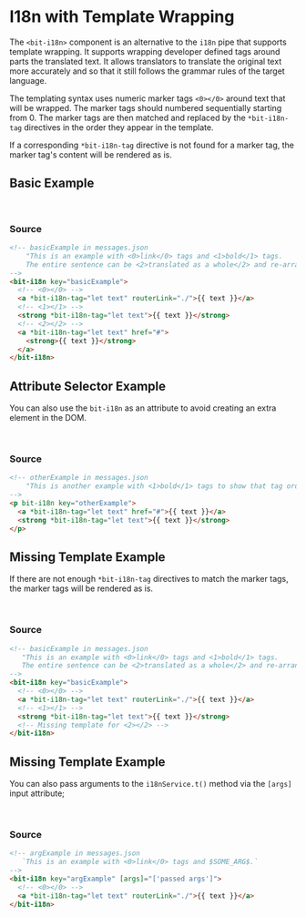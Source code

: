 

<Meta of={stories} />

# I18n with Template Wrapping

The `<bit-i18n>` component is an alternative to the `i18n` pipe that supports template wrapping. It
supports wrapping developer defined tags around parts the translated text. It allows translators to
translate the original text more accurately and so that it still follows the grammar rules of the
target language.

The templating syntax uses numeric marker tags `<0></0>` around text that will be wrapped. The
marker tags should numbered sequentially starting from 0. The marker tags are then matched and
replaced by the `*bit-i18n-tag` directives in the order they appear in the template.

If a corresponding `*bit-i18n-tag` directive is not found for a marker tag, the marker tag's content
will be rendered as is.

## Basic Example

<Story of={stories.Basic} />

<br />

### Source

```html
<!-- basicExample in messages.json
    "This is an example with <0>link</0> tags and <1>bold</1> tags.
    The entire sentence can be <2>translated as a whole</2> and re-arranged according to each language's grammar rules."
-->
<bit-i18n key="basicExample">
  <!-- <0></0> -->
  <a *bit-i18n-tag="let text" routerLink="./">{{ text }}</a>
  <!-- <1></1> -->
  <strong *bit-i18n-tag="let text">{{ text }}</strong>
  <!-- <2></2> -->
  <a *bit-i18n-tag="let text" href="#">
    <strong>{{ text }}</strong>
  </a>
</bit-i18n>
```

## Attribute Selector Example

You can also use the `bit-i18n` as an attribute to avoid creating an extra element in the DOM.

<Story of={stories.AttributeSelector} />

<br />

### Source

```html
<!-- otherExample in messages.json
    "This is another example with <1>bold</1> tags to show that tag order does not matter and the <0>link</0> tags are after."
-->
<p bit-i18n key="otherExample">
  <a *bit-i18n-tag="let text" href="#">{{ text }}</a>
  <strong *bit-i18n-tag="let text">{{ text }}</strong>
</p>
```

## Missing Template Example

If there are not enough `*bit-i18n-tag` directives to match the marker tags, the marker tags will be
rendered as is.

<Story of={stories.MissingTemplate} />

<br />

### Source

```html
<!-- basicExample in messages.json
   "This is an example with <0>link</0> tags and <1>bold</1> tags.
   The entire sentence can be <2>translated as a whole</2> and re-arranged according to each language's grammar rules."
-->
<bit-i18n key="basicExample">
  <!-- <0></0> -->
  <a *bit-i18n-tag="let text" routerLink="./">{{ text }}</a>
  <!-- <1></1> -->
  <strong *bit-i18n-tag="let text">{{ text }}</strong>
  <!-- Missing template for <2></2> -->
</bit-i18n>
```

## Missing Template Example

You can also pass arguments to the `i18nService.t()` method via the `[args]` input attribute;

<Story of={stories.ArgsExample} />

<br />

### Source

```html
<!-- argExample in messages.json
   `This is an example with <0>link</0> tags and $SOME_ARG$.`
-->
<bit-i18n key="argExample" [args]="['passed args']">
  <!-- <0></0> -->
  <a *bit-i18n-tag="let text" routerLink="./">{{ text }}</a>
</bit-i18n>
```
